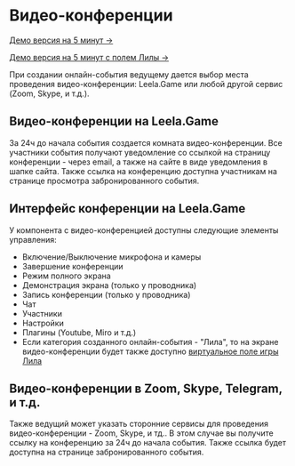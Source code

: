 
# Видео-конференции

[Демо версия на 5 минут &rarr;](/meet/demo)

[Демо версия на 5 минут c полем Лилы &rarr;](/meet/demo-leela)

При создании онлайн-события ведущему дается выбор места проведения видео-конференции: Leela.Game или любой другой сервис (Zoom, Skype, и т.д.).

## Видео-конференции на Leela.Game

За 24ч до начала события создается комната видео-конференции. Все участники события получают уведомление со ссылкой на страницу конференции - через email, а также на сайте в виде уведомления в шапке сайта. Также ссылка на конференцию доступна участникам на странице просмотра забронированного события.

## Интерфейс конференции на Leela.Game

У компонента с видео-конференцией доступны следующие элементы управления:

- Включение/Выключение микрофона и камеры
- Завершение конференции
- Режим полного экрана
- Демонстрация экрана (только у проводника)
- Запись конференции (только у проводника)
- Чат
- Участники
- Настройки
- Плагины (Youtube, Miro и т.д.)
- Если категория созданного онлайн-события - "Лила", то на экране видео-конференции будет также доступно [виртуальное поле игры Лила](/help/ru/players/leela)

## Видео-конференции в Zoom, Skype, Telegram, и т.д.

Также ведущий может указать сторонние сервисы для проведения видео-конференции - Zoom, Skype, и тд.. В этом случае вы получите ссылку на конференцию за 24ч до начала события. Также ссылка будет доступна на странице забронированного события.

